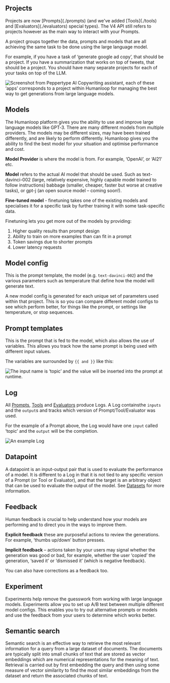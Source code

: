 ## Projects

<Warning>
  Projects are now [Prompts](./prompts) (and we've added [Tools](./tools) and
  [Evaluators](./evaluators) special types). The V4 API still refers to projects
  however as the main way to interact with your Prompts.
</Warning>

A project groups together the data, prompts and models that are all achieving the same task to be done using the large language model.

For example, if you have a task of ‘generate google ad copy’, that should be a project. If you have a summarization that works on top of tweets, that should be a project. You should have many separate projects for each of your tasks on top of the LLM.

<img
  src="../../assets/images/bc87851-image.png"
  alt="Screenshot from Peppertype AI Copywriting assistant, each of these ‘apps’ corresponds to a project within Humanloop for managing the best way to get generations from large language models."
/>

## Models

The Humanloop platform gives you the ability to use and improve large language models like GPT‑3. There are many different models from multiple providers. The models may be different sizes, may have been trained differently, and are likely to perform differently. Humanloop gives you the ability to find the best model for your situation and optimise performance and cost.

**Model Provider** is where the model is from. For example, ‘OpenAI’, or ‘AI21’ etc.

**Model** refers to the actual AI model that should be used. Such as text-davinci-002 (large, relatively expensive, highly capable model trained to follow instructions) babbage (smaller, cheaper, faster but worse at creative tasks), or gpt-j (an open source model – coming soon!).

**Fine-tuned model** - finetuning takes one of the existing models and specialises it for a specific task by further training it with some task-specific data.

Finetuning lets you get more out of the models by providing:

1. Higher quality results than prompt design
2. Ability to train on more examples than can fit in a prompt
3. Token savings due to shorter prompts
4. Lower latency requests

## Model config

This is the prompt template, the model (e.g. `text-davinci-002`) and the various parameters such as temperature that define how the model will generate text.

A new model config is generated for each unique set of parameters used within that project. This is so you can compare different model configs to see which perform better, for things like the prompt, or settings like temperature, or stop sequences.

## Prompt templates

This is the prompt that is fed to the model, which also allows the use of variables. This allows you track how the same prompt is being used with different input values.

The variables are surrounded by `{{ and }}` like this:

<img
  src="../../assets/images/ea83c77-Screenshot_2022-10-06_at_17.56.51.png"
  alt="The input name is ‘topic’ and the value will be inserted into the prompt at runtime."
/>

## Log

All [Prompts](./prompts.mdx),
[Tools](./tools.mdx) and [Evaluators](./evaluators.mdx) produce Logs. A Log containsthe `inputs` and the `output`s and tracks which version of Prompt/Tool/Evaluator was used.

For the example of a Prompt above, the Log would have one `input` called ‘topic’ and the `output` will be the completion.

<img src="../../assets/images/log.png" alt="An example Log " />

## Datapoint

A datapoint is an input-output pair that is used to evaluate the performance of a model. It is different to a Log in that it is not tied to any specific version of a Prompt (or Tool or Evaluator), and that the target is an arbitrary object that can be used to evaluate the output of the model. See [Datasets](./datasets.mdx) for more information.

## Feedback

Human feedback is crucial to help understand how your models are performing and to direct you in the ways to improve them.

**Explicit feedback** these are purposeful actions to review the generations. For example, ‘thumbs up/down’ button presses.

**Implicit feedback** – actions taken by your users may signal whether the generation was good or bad, for example, whether the user ‘copied’ the generation, ‘saved it’ or ‘dismissed it’ (which is negative feedback).

You can also have corrections as a feedback too.

## Experiment

Experiments help remove the guesswork from working with large language models. Experiments allow you to set up A/B test between multiple different model configs. This enables you to try out alternative prompts or models and use the feedback from your users to determine which works better.

## Semantic search

Semantic search is an effective way to retrieve the most relevant information for a query from a large dataset of documents. The documents are typically split into small chunks of text that are stored as vector embeddings which are numerical representations for the meaning of text. Retrieval is carried out by first embedding the query and then using some measure of vector similarity to find the most similar embeddings from the dataset and return the associated chunks of text.

